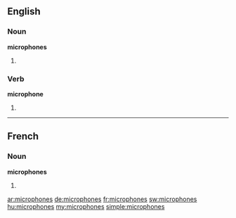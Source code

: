 ==English==

===Noun===
'''microphones'''

# {{plural of|[[microphone]]}}

===Verb===
'''microphone'''

# {{third-person singular of|[[microphone]]}}

----

==French==

===Noun===
'''microphones''' {{m}}

# {{plural of|[[microphone]]|lang=fr}}

[[ar:microphones]]
[[de:microphones]]
[[fr:microphones]]
[[sw:microphones]]
[[hu:microphones]]
[[my:microphones]]
[[simple:microphones]]